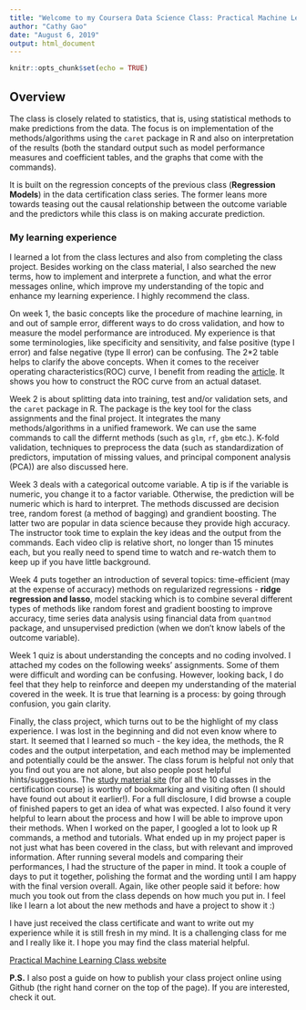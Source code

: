 ```yaml
---
title: "Welcome to my Coursera Data Science Class: Practical Machine Learning - the 8th class website"
author: "Cathy Gao"
date: "August 6, 2019"
output: html_document
---
```


```r
knitr::opts_chunk$set(echo = TRUE)
```

## Overview  

The class is closely related to statistics, that is, using statistical methods to make predictions from the data. The focus is on implementation of the methods/algorithms using the `caret` package in R and also on interpretation of the results (both the standard output such as model performance measures and coefficient tables, and the graphs that come with the commands).

It is built on the regression concepts of the previous class (**Regression Models**) in the data certification class series. The former leans more towards teasing out the causal relationship between the outcome variable and the predictors while this class is on making accurate prediction. 

### My learning experience
I learned a lot from the class lectures and also from completing the class project. Besides working on the class material, I also searched the new terms, how to implement and interprete a function, and what the error messages online, which improve my understanding of the topic and enhance my learning experience. I highly recommend the class.  

On week 1, the basic concepts like the procedure of machine learning, in and out of sample error, different ways to do cross validation, and how to measure the model performance are introduced. My experience is that some terminologies, like specificity and sensitivity, and false positive (type I error) and false negative (type II error) can be confusing. The 2*2 table helps to clarify the above concepts. When it comes to the receiver operating characteristics(ROC) curve, I benefit from reading the [article](https://www.kovcomp.co.uk/support/XL-Tut/life-ROC-curves-receiver-operating-characteristic.html). It shows you how to construct the ROC curve from an actual dataset. 

Week 2 is about splitting data into training, test and/or validation sets, and the `caret` package in R. The package is the key tool for the class assignments and the final project. It integrates the many methods/algorithms in a unified framework. We can use the same commands to call the differnt methods (such as `glm`, `rf`, `gbm` etc.). K-fold validation, techniques to preprocess the data (such as standardization of predictors, imputation of missing values, and principal component analysis (PCA)) are also discussed here. 

Week 3 deals with a categorical outcome variable. A tip is if the variable is numeric, you change it to a factor variable. Otherwise, the prediction will be numeric which is hard to interpret. The methods discussed are decision tree,  random forest (a method of bagging) and grandient boosting. The latter two are popular in data science because they provide high accuracy. The instructor took time to explain the key ideas and the output from the commands. Each video clip is relative short, no longer than 15 minutes each, but you really need to spend time to watch and re-watch them to keep up if you have little background. 

Week 4 puts together an introduction of several topics: time-efficient (may at the expense of accuracy) methods on regularized regressions - __ridge regression and lasso__, model stacking which is to combine several different types of methods like random forest and gradient boosting to improve accuracy, time series data analysis using financial data from `quantmod` package, and unsupervised prediction (when we don't know labels of the outcome variable).  

Week 1 quiz is about understanding the concepts and no coding involved. I attached my codes on the following weeks' assignments. Some of them were difficult and wording can be confusing. However, looking back, I do feel that they help to reinforce and deepen my understanding of the material covered in the week. It is true that learning is a process: by going through confusion, you gain clarity.

Finally, the class project, which turns out to be the highlight of my class experience. I was lost in the beginning and did not even know where to start. It seemed that I learned so much - the key idea, the methods, the R codes and the output interpetation, and each method may be implemented and potentially could be the answer. The class forum is helpful not only that you find out you are not alone, but also people post helpful hints/suggestions. The [study material site](https://github.com/lgreski/datasciencectacontent) (for all the 10 classes in the certification course) is worthy of bookmarking and visiting often (I should have found out about it earlier!). For a full disclosure, I did browse a couple of finished papers to get an idea of what was expected. I also found it very helpful to learn about the process and how I will be able to improve upon their methods. When I worked on the paper, I googled a lot to look up R commands, a method and tutorials. What ended up in my project paper is not just what has been covered in the class, but with relevant and improved information. After running several models and comparing their performances, I had the structure of the paper in mind. It took a couple of days to put it together, polishing the format and the wording until I am happy with the final version overall. Again, like other people said it before: how much you took out from the class depends on how much you put in. I feel like I learn a lot about the new methods and have a project to show it :) 

I have just received the class certificate and want to write out my experience while it is still fresh in my mind. It is a challenging class for me and I really like it. I hope you may find the class material helpful. 

[Practical Machine Learning Class website](https://www.coursera.org/learn/practical-machine-learning)

**__P.S.__** I also post a guide on how to publish your class project online using Github (the right hand corner on the top of the page). If you are interested, check it out. 

